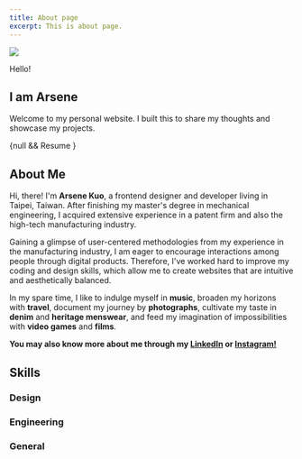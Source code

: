 ```yaml
---
title: About page
excerpt: This is about page.
---
```


<Section py="8|12|16|24">
  <Container>
    <Grid col="1|2" gap="8|12|16" alignItems="center">
      <Image
        src="portrait.jpg"
        colStart="null|2"
        w="full"
        rounded="lg"
        overflow="hidden"
      />
      <Flexbox
        flexDirection="column"
        alignItems="center|flex-start"
        textAlign="center|left"
      >
        <P>Hello!</P>
        <H1 m="0" fontWeight="extrabold" lineHeight="tight">
          I am Arsene
        </H1>
        <P fontSize="md" mt="2">
          Welcome to my personal website. I built this to share my thoughts and showcase my projects.
        </P>
        {null && <ButtonLink href="#" variant="primary lg">
          Resume
          <Icon name="download" ml="4" />
        </ButtonLink>}
      </Flexbox>
    </Grid>
  </Container>
</Section>

<Block src="about/block">
  <H2>About Me</H2>
  <P>
    Hi, there! I'm <B>Arsene Kuo</B>, a frontend designer and developer living in Taipei, Taiwan. 
    After finishing my master's degree in mechanical engineering, 
    I acquired extensive experience in a patent firm and also the high-tech manufacturing industry.
  </P>
  <P>
    Gaining a glimpse of user-centered methodologies from my experience in the manufacturing industry, 
    I am eager to encourage interactions among people through digital products. 
    Therefore, I've worked hard to improve my coding and design skills, which allow me to create websites that are intuitive and aesthetically balanced.
  </P>
  <P>
    In my spare time, I like to indulge myself in <B>music</B>,
    broaden my horizons with <B>travel</B>, 
    document my journey by <B>photographs</B>,
    cultivate my taste in <B>denim</B> and <B>heritage menswear</B>,
    and feed my imagination of impossibilities with <B>video games</B> and <B>films</B>.
  </P>
  <P>
    <B>
      You may also know more about me through my <A href="https://www.linkedin.com/in/yanshengkuo/">LinkedIn</A> or <A href="https://www.instagram.com/arsene_alibi/">Instagram!</A>
    </B>
  </P>
</Block>

<Block src="about/block">
  <H2>Skills</H2>
  <Flexbox 
    alignItems="flex-start" my="6" mx="auto"
  >
    <Div px="1" flex="1">
      <H3>Design</H3>
      <Ul px="1">
        <Block src="tag" text="Sketch" />
        <Block src="tag" text="Photoshop" />
        <Block src="tag" text="Figma" />
      </Ul>
    </Div>
    <Div px="1" flex="1">
      <H3>Engineering</H3>
      <Ul px="1">
        <Block src="tag" text="HTML" />
        <Block src="tag" text="CSS" />
        <Block src="tag" text="JavaScript" />
        <Block src="tag" text="jQuery" />
        <Block src="tag" text="React" />
        <Block src="tag" text="Redux" />
        <Block src="tag" text="PHP" />
      </Ul>
    </Div>
  </Flexbox>
  <Flexbox 
    alignItems="flex-start" my="6" mx="auto"
  >
    <Div px="1" flex="1">
      <H3>General</H3>
      <Ul px="1">
        <Block src="tag" text="Web Application" />
        <Block src="tag" text="Interaction Design" />
        <Block src="tag" text="Scrum" />
      </Ul>
    </Div>
  </Flexbox>
</Block>
